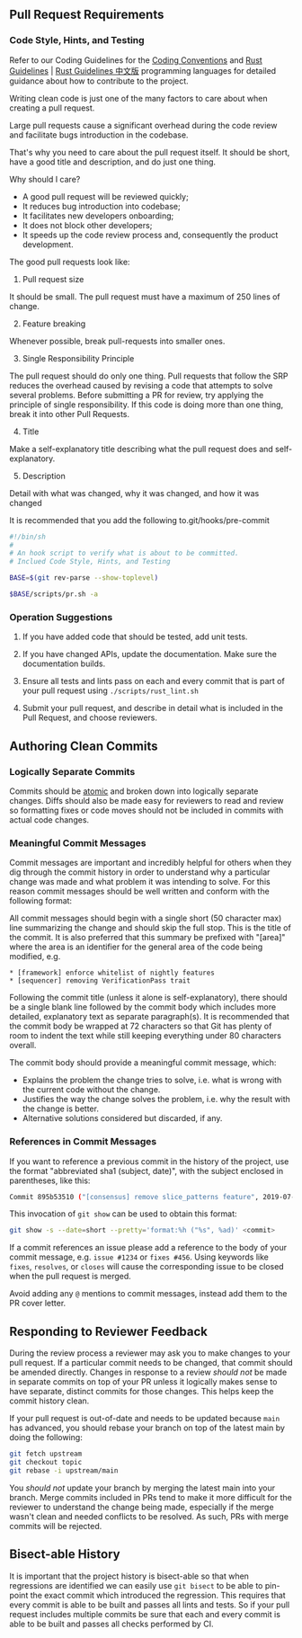 ## Pull Request Requirements

### Code Style, Hints, and Testing

Refer to our Coding Guidelines for the [Coding Conventions](./coding-conventions.md) and [Rust Guidelines](https://github.com/rust-dev-tools/fmt-rfcs/blob/master/guide/guide.md) | [Rust Guidelines 中文版](https://github.com/Rust-Coding-Guidelines/rust-coding-guidelines-zh/blob/main/src/SUMMARY.md) programming languages for detailed guidance about how to contribute to the project.

Writing clean code is just one of the many factors to care about when creating a pull request.

Large pull requests cause a significant overhead during the code review and facilitate bugs introduction in the codebase.

That's why you need to care about the pull request itself. It should be short, have a good title and description, and do just one thing.

Why should I care?

* A good pull request will be reviewed quickly;
* It reduces bug introduction into codebase;
* It facilitates new developers onboarding;
* It does not block other developers;
* It speeds up the code review process and, consequently the product development.


The good pull requests look like:

1. Pull request size

It should be small. The pull request must have a maximum of 250 lines of change.

2. Feature breaking

Whenever possible, break pull-requests into smaller ones.

3. Single Responsibility Principle

The pull request should do only one thing.
Pull requests that follow the SRP reduces the overhead caused by revising a code that attempts to solve several problems. Before submitting a PR for review, try applying the principle of single responsibility. If this code is doing more than one thing, break it into other Pull Requests.

4. Title

Make a self-explanatory title describing what the pull request does and self-explanatory.

5. Description

Detail with what was changed, why it was changed, and how it was changed

It is recommended that you add the following to.git/hooks/pre-commit

``` bash
#!/bin/sh
#
# An hook script to verify what is about to be committed.
# Inclued Code Style, Hints, and Testing

BASE=$(git rev-parse --show-toplevel)

$BASE/scripts/pr.sh -a
```

### Operation Suggestions

1. If you have added code that should be tested, add unit tests.

1. If you have changed APIs, update the documentation. Make sure the documentation builds.

1. Ensure all tests and lints pass on each and every commit that is part of your pull request using `./scripts/rust_lint.sh`

1. Submit your pull request, and describe in detail what is included in the Pull Request, and choose reviewers.


## Authoring Clean Commits

### Logically Separate Commits

Commits should be [atomic](https://en.wikipedia.org/wiki/Atomic_commit#Atomic_commit_convention) and broken down into logically separate changes. Diffs should also be made easy for reviewers to read and review so formatting fixes or code moves should not be included in commits with actual code changes.

### Meaningful Commit Messages

Commit messages are important and incredibly helpful for others when they dig through the commit history in order to understand why a particular change was made and what problem it was intending to solve. For this reason commit messages should be well written and conform with the following format:

All commit messages should begin with a single short (50 character max) line summarizing the change and should skip the full stop. This is the title of the commit. It is also preferred that this summary be prefixed with "[area]" where the area is an identifier for the general area of the code being modified, e.g.

```
* [framework] enforce whitelist of nightly features
* [sequencer] removing VerificationPass trait
```

Following the commit title (unless it alone is self-explanatory), there should be a single blank line followed by the commit body which includes more detailed, explanatory text as separate paragraph(s). It is recommended that the commit body be wrapped at 72 characters so that Git has plenty of room to indent the text while still keeping everything under 80 characters overall.

The commit body should provide a meaningful commit message, which:
* Explains the problem the change tries to solve, i.e. what is wrong with the current code without the change.
* Justifies the way the change solves the problem, i.e. why the result with the change is better.
* Alternative solutions considered but discarded, if any.

### References in Commit Messages

If you want to reference a previous commit in the history of the project, use the format "abbreviated sha1 (subject, date)", with the subject enclosed in parentheses, like this:

```bash
Commit 895b53510 ("[consensus] remove slice_patterns feature", 2019-07-18) noticed that ...
```

This invocation of `git show` can be used to obtain this format:

```bash
git show -s --date=short --pretty='format:%h ("%s", %ad)' <commit>
```

If a commit references an issue please add a reference to the body of your commit message, e.g. `issue #1234` or `fixes #456`. Using keywords like `fixes`, `resolves`, or `closes` will cause the corresponding issue to be closed when the pull request is merged.

Avoid adding any `@` mentions to commit messages, instead add them to the PR cover letter.

## Responding to Reviewer Feedback

During the review process a reviewer may ask you to make changes to your pull request. If a particular commit needs to be changed, that commit should be amended directly. Changes in response to a review *should not* be made in separate commits on top of your PR unless it logically makes sense to have separate, distinct commits for those changes. This helps keep the commit history clean.

If your pull request is out-of-date and needs to be updated because `main` has advanced, you should rebase your branch on top of the latest main by doing the following:

```bash
git fetch upstream
git checkout topic
git rebase -i upstream/main
```

You *should not* update your branch by merging the latest main into your branch. Merge commits included in PRs tend to make it more difficult for the reviewer to understand the change being made, especially if the merge wasn't clean and needed conflicts to be resolved. As such, PRs with merge commits will be rejected.

## Bisect-able History

It is important that the project history is bisect-able so that when regressions are identified we can easily use `git bisect` to be able to pin-point the exact commit which introduced the regression. This requires that every commit is able to be built and passes all lints and tests. So if your pull request includes multiple commits be sure that each and every commit is able to be built and passes all checks performed by CI.





